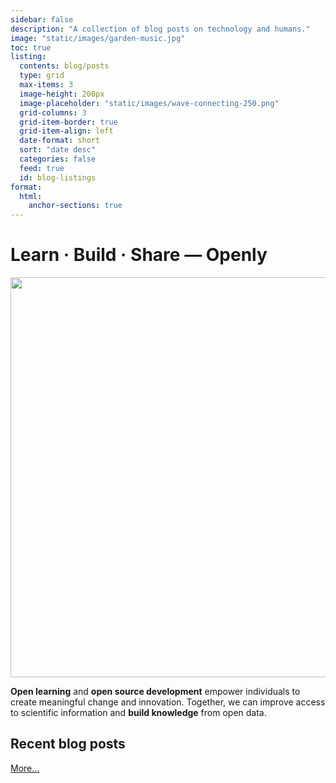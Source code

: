 ```yaml
---
sidebar: false
description: "A collection of blog posts on technology and humans."
image: "static/images/garden-music.jpg"
toc: true
listing:
  contents: blog/posts
  type: grid
  max-items: 3
  image-height: 200px
  image-placeholder: "static/images/wave-connecting-250.png"
  grid-columns: 3
  grid-item-border: true
  grid-item-align: left
  date-format: short
  sort: "date desc"
  categories: false
  feed: true
  id: blog-listings
format:
  html:
    anchor-sections: true
---
```


# Learn &middot; Build &middot; Share --- Openly

![](static/images/garden-music.webp){width=640}

**Open learning** and **open source development** empower individuals to create
meaningful change and innovation. Together, we can improve access to scientific
information and **build knowledge** from open data.

## Recent blog posts

[More...](blog)
